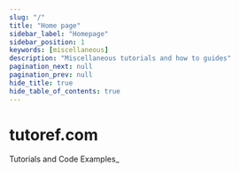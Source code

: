 ```yaml
---
slug: "/"
title: "Home page"
sidebar_label: "Homepage"
sidebar_position: 1
keywords: [miscellaneous]
description: "Miscellaneous tutorials and how to guides"
pagination_next: null
pagination_prev: null
hide_title: true
hide_table_of_contents: true
---
```



<div className="hero homeBgWrapper">
    <div className="homeBgText">
      <h1 className="hero__title">tutoref.com</h1>
      <p className="hero__subtitle">Tutorials and Code Examples_</p><br/>
      <SmootScroll elementId="home_container" cName="button button--secondary button--lg" txt="Start Learning 📖" />
    </div>
    <div className="homeBgImg" id="homeBgImg">
      <BackgroundImage
        src='img/home-desert-bg.jpg'
        width='100%'
        height='100%'
        backgroundSize='cover'
        lazyLoad
      />
    </div>
    <div className="homeParticles">
      <HomeParticles/>
    </div>
</div>


<div className="row categories_container" id="home_container">
  <MediaCard title="Software Development" icon="programming.png" link="/software-development" description="Programming and Development tutorials using various programming languages"  />
  <MediaCard title="Miscellaneous" icon="miscellaneous.png" link="/miscellaneous" description="Various Tutorials, how-to guides and code examples related to different computer science subjects."  />
  <MediaCard title="Java" icon="java.png" link="/java" description="Programming tutorials and articles related to java technology"  />
  <MediaCard title="Cloud Computing" icon="cloud-computing.png" link="/cloud-computing" description="Tutorials covering mainly Amazon AWS, Microfost Azure and Google Cloud."  />
  <MediaCard title="Tools" icon="tools.png" link="/tools" description="Online tools that will help you complete your daily tasks."  />
  <MediaCard title="Software Design" icon="software-design.png" link="/software-design" description="all about modeling and software design."  />
  <MediaCard title="Cybersecurity" icon="cybersecurity.png" link="/cybersecurity" description="CyberSEcurity tutorials and guides."  />
  <MediaCard title="Common Problems" icon="error.png" link="/common-exceptions-and-errors" description="Common exceptions, errors, technical problems and their solutions."  />
</div>
